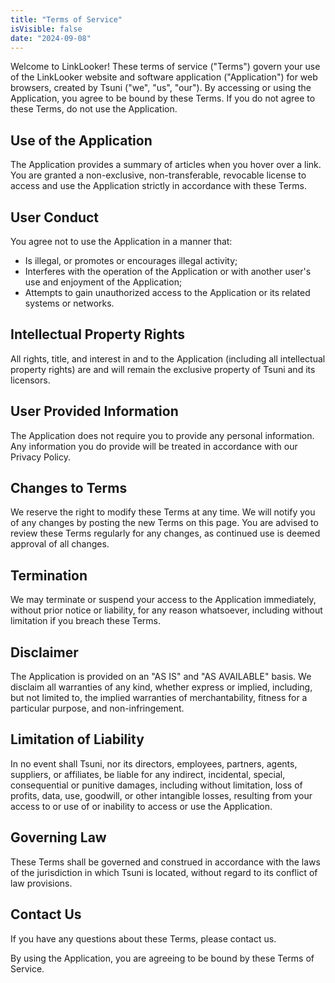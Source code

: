 ```yaml
---
title: "Terms of Service"
isVisible: false
date: "2024-09-08"
---
```


Welcome to LinkLooker! These terms of service ("Terms") govern your use of the LinkLooker website and software application ("Application") for web browsers, created by Tsuni ("we", "us", "our"). By accessing or using the Application, you agree to be bound by these Terms. If you do not agree to these Terms, do not use the Application.

## Use of the Application

The Application provides a summary of articles when you hover over a link. You are granted a non-exclusive, non-transferable, revocable license to access and use the Application strictly in accordance with these Terms.

## User Conduct

You agree not to use the Application in a manner that:
- Is illegal, or promotes or encourages illegal activity;
- Interferes with the operation of the Application or with another user's use and enjoyment of the Application;
- Attempts to gain unauthorized access to the Application or its related systems or networks.

## Intellectual Property Rights

All rights, title, and interest in and to the Application (including all intellectual property rights) are and will remain the exclusive property of Tsuni and its licensors.

## User Provided Information

The Application does not require you to provide any personal information. Any information you do provide will be treated in accordance with our Privacy Policy.

## Changes to Terms

We reserve the right to modify these Terms at any time. We will notify you of any changes by posting the new Terms on this page. You are advised to review these Terms regularly for any changes, as continued use is deemed approval of all changes.

## Termination

We may terminate or suspend your access to the Application immediately, without prior notice or liability, for any reason whatsoever, including without limitation if you breach these Terms.

## Disclaimer

The Application is provided on an "AS IS" and "AS AVAILABLE" basis. We disclaim all warranties of any kind, whether express or implied, including, but not limited to, the implied warranties of merchantability, fitness for a particular purpose, and non-infringement.

## Limitation of Liability

In no event shall Tsuni, nor its directors, employees, partners, agents, suppliers, or affiliates, be liable for any indirect, incidental, special, consequential or punitive damages, including without limitation, loss of profits, data, use, goodwill, or other intangible losses, resulting from your access to or use of or inability to access or use the Application.

## Governing Law

These Terms shall be governed and construed in accordance with the laws of the jurisdiction in which Tsuni is located, without regard to its conflict of law provisions.

## Contact Us

If you have any questions about these Terms, please contact us.

By using the Application, you are agreeing to be bound by these Terms of Service.